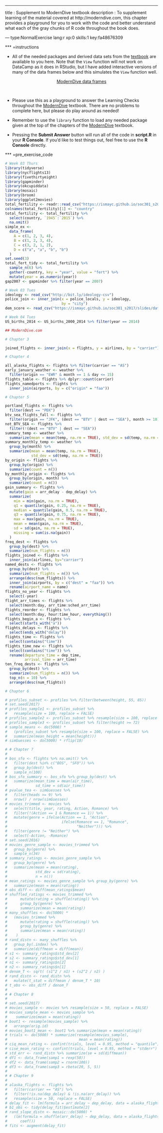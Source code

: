 ---
title       : Supplement to ModernDive textbook
description : To supplement learning of the material covered at http://moderndive.com, this chapter provides a playground for you to work with the code and better understand what each of the gray chunks of R code throughout the book does.

--- type:NormalExercise lang:r xp:0 skills:1 key:fa48676309


*** =instructions

- All of the needed packages and derived data sets from the [textbook](http://moderndive.com) are available to you here.  Note that the `View` function will not work on DataCamp as it does in RStudio, but I have added interactive versions of many of the data frames below and this simulates the `View` function well.

<center>
[ModernDive data frames](https://ismayc.github.io/Effective-Data-Storytelling-using-the-tidyverse/moderndive.html)
</center>

<br>

- Please use this as a playground to answer the Learning Checks throughout the [ModernDive](http://moderndive.com) textbook.  There are no problems to complete here, but please do play around as needed!

- Remember to use the `library` function to load any needed package given at the top of the chapters of the [ModernDive](http://moderndive.com) textbook.

- Pressing the **Submit Answer** button will run all of the code in **script.R** in your **R Console**.  If you'd like to test things out, feel free to use the **R Console** directly.

*** =pre_exercise_code
```r
# Week 03 Thurs
library(tidyverse)
library(nycflights13)
library(fivethirtyeight)
library(gapminder)
library(okcupiddata)
library(mosaic)
library(broom)
library(ggplot2movies)
total_fertility <- readr::read_csv("https://ismayc.github.io/soc301_s2017/slides/data/total_fertility.csv") 
colnames(total_fertility)[1] <- "country"
total_fertility <- total_fertility %>% 
  select(country, `1945`:`2015`) %>% 
  na.omit()
simple_ex <-
  data_frame(
    A = c(1, 2, 3, 4),
    B = c(1, 2, 3, 4),
    C = c(3, 2, 1, 2),
    D = c("a", "a", "b", "b")
  )
set.seed(3)
total_fert_tidy <- total_fertility %>% 
  sample_n(6) %>% 
  gather(-country, key = "year", value = "fert") %>% 
  mutate(year = as.numeric(year)) 
gap2007 <- gapminder %>% filter(year == 2007)

# Week 03 Tues
ideology <- read_csv("http://bit.ly/ideology-csv")
police_join <- inner_join(x = police_locals, y = ideology, 
                          by = "city")
dem_score <- read_csv("https://ismayc.github.io/soc301_s2017/slides/data/dem_score.csv")

# Week 04 Tues
US_births_2014 <- US_births_2000_2014 %>% filter(year == 2014)

## ModernDive.com

# Chapter 3

joined_flights <- inner_join(x = flights, y = airlines, by = "carrier")

# Chapter 4

all_alaska_flights <- flights %>% filter(carrier == "AS")
early_january_weather <- weather %>% 
  filter(origin == "EWR" & month == 1 & day <= 15)
flights_table <- flights %>% dplyr::count(carrier)
flights_namedports <- flights %>% 
  inner_join(airports, by = c("origin" = "faa"))

# Chapter 5

portland_flights <- flights %>% 
  filter(dest == "PDX")
btv_sea_flights_fall <- flights %>% 
  filter(origin == "JFK", (dest == "BTV" | dest == "SEA"), month >= 10)
not_BTV_SEA <- flights %>% 
  filter(!(dest == "BTV" | dest == "SEA"))
summary_temp <- weather %>% 
  summarize(mean = mean(temp, na.rm = TRUE), std_dev = sd(temp, na.rm = TRUE))
summary_monthly_temp <- weather %>% 
  group_by(month) %>% 
  summarize(mean = mean(temp, na.rm = TRUE), 
            std_dev = sd(temp, na.rm = TRUE))
by_origin <- flights %>% 
  group_by(origin) %>% 
  summarize(count = n())
by_monthly_origin <- flights %>% 
  group_by(origin, month) %>% 
  summarize(count = n())
gain_summary <- flights %>% 
  mutate(gain = arr_delay - dep_delay) %>% 
  summarize(
    min = min(gain, na.rm = TRUE),
    q1 = quantile(gain, 0.25, na.rm = TRUE),
    median = quantile(gain, 0.5, na.rm = TRUE),
    q3 = quantile(gain, 0.75, na.rm = TRUE),
    max = max(gain, na.rm = TRUE),
    mean = mean(gain, na.rm = TRUE),
    sd = sd(gain, na.rm = TRUE),
    missing = sum(is.na(gain))
  )
freq_dest <- flights %>% 
  group_by(dest) %>% 
  summarize(num_flights = n())
flights_joined <- flights %>% 
  inner_join(airlines, by="carrier")
named_dests <- flights %>%
  group_by(dest) %>%
  summarize(num_flights = n()) %>%
  arrange(desc(num_flights)) %>%
  inner_join(airports, by = c("dest" = "faa")) %>%
  rename(airport_name = name)
flights_no_year <- flights %>% 
  select(-year)
flight_arr_times <- flights %>% 
  select(month:day, arr_time:sched_arr_time)
flights_reorder <- flights %>% 
  select(month:day, hour:time_hour, everything())
flights_begin_a <- flights %>% 
  select(starts_with("a"))
flights_delays <- flights %>% 
  select(ends_with("delay"))
flights_time <- flights %>% 
  select(contains("time"))
flights_time_new <- flights %>% 
  select(contains("time")) %>% 
  rename(departure_time = dep_time,
         arrival_time = arr_time)
ten_freq_dests <- flights %>%
  group_by(dest) %>%
  summarize(num_flights = n()) %>%
  top_n(n = 10) %>%
  arrange(desc(num_flights))

# Chapter 6

# profiles_subset <- profiles %>% filter(between(height, 55, 85))
# set.seed(2017)
# profiles_sample1 <- profiles_subset %>%
#   resample(size = 100, replace = FALSE)
# profiles_sample2 <- profiles_subset %>% resample(size = 100, replace = FALSE)
# profiles_sample3 <- profiles_subset %>% filter(height >= 72)
# sample_means <- do(5000) *
#   (profiles_subset %>% resample(size = 100, replace = FALSE) %>%
#   summarize(mean_height = mean(height)))
# simGuesses <- do(5000) * rflip(10)

# # Chapter 7
# 
# bos_sfo <- flights %>% na.omit() %>% 
#   filter(dest %in% c("BOS", "SFO")) %>% 
#   group_by(dest) %>% 
#   sample_n(100)
# bos_sfo_summary <- bos_sfo %>% group_by(dest) %>% 
#   summarize(mean_time = mean(air_time),
#             sd_time = sd(air_time))
# pvalue_tea <- simGuesses %>%
#   filter(heads >= 9) %>%
#   nrow() / nrow(simGuesses)
# movies_trimmed <- movies %>% 
#   select(title, year, rating, Action, Romance) %>% 
#   filter(!(Action == 1 & Romance == 1)) %>% 
#   mutate(genre = ifelse(Action == 1, "Action",
#                         ifelse(Romance == 1, "Romance",
#                                "Neither"))) %>%
#   filter(genre != "Neither") %>%
#   select(-Action, -Romance)
# set.seed(2016)
# movies_genre_sample <- movies_trimmed %>% 
#   group_by(genre) %>%
#   sample_n(34)
# summary_ratings <- movies_genre_sample %>% 
#   group_by(genre) %>%
#   summarize(mean = mean(rating),
#             std_dev = sd(rating),
#             n = n())
# mean_ratings <- movies_genre_sample %>% group_by(genre) %>%
#   summarize(mean = mean(rating))
# obs_diff <- diff(mean_ratings$mean)
# shuffled_ratings <- movies_trimmed %>%
#      mutate(rating = shuffle(rating)) %>% 
#      group_by(genre) %>%
#      summarize(mean = mean(rating))
# many_shuffles <- do(5000) * 
#   (movies_trimmed %>%
#      mutate(rating = shuffle(rating)) %>% 
#      group_by(genre) %>%
#      summarize(mean = mean(rating))
#    )
# rand_distn <- many_shuffles %>%
#   group_by(.index) %>%
#   summarize(diffmean = diff(mean))
# s1 <- summary_ratings$std_dev[2]
# s2 <- summary_ratings$std_dev[1]
# n1 <- summary_ratings$n[2]
# n2 <- summary_ratings$n[1]
# denom_T <- sqrt( (s1^2 / n1) + (s2^2 / n2) )
# rand_distn <- rand_distn %>% 
#   mutate(t_stat = diffmean / denom_T * 10)
# t_obs <- obs_diff / denom_T
# 
# # Chapter 8
# 
# set.seed(2017)
# movies_sample <- movies %>% resample(size = 50, replace = FALSE)
# movies_sample_mean <- movies_sample %>% 
#    summarize(mean = mean(rating))
# boot1 <- resample(movies_sample) %>%
#   arrange(orig.id)
# movies_boot1_mean <- boot1 %>% summarize(mean = mean(rating))
# trials <- do(5000) * summarize(resample(movies_sample), 
#                                 mean = mean(rating))
# ciq_mean_rating <- confint(trials, level = 0.95, method = "quantile")
# cise_mean_rating <- confint(trials, level = 0.95, method = "stderr")
# std_err <- rand_distn %>% summarize(se = sd(diffmean))
# df1 <- data_frame(samp1 = rexp(50))
# df2 <- data_frame(samp2 = rnorm(100))
# df3 <- data_frame(samp3 = rbeta(20, 5, 5))
# 
# # Chapter 9
# 
# alaska_flights <- flights %>% 
#   filter(carrier == "AS") %>% 
#   filter(!is.na(dep_delay) & !is.na(arr_delay)) %>% 
#   resample(size = 50, replace = FALSE)
# delay_fit <- lm(formula = arr_delay ~ dep_delay, data = alaska_flights)
# b1_obs <- tidy(delay_fit)$estimate[2]
# rand_slope_distn <- mosaic::do(5000) *
#   (lm(formula = shuffle(arr_delay) ~ dep_delay, data = alaska_flights) %>%
#      coef())
# fits <- augment(delay_fit)
```

